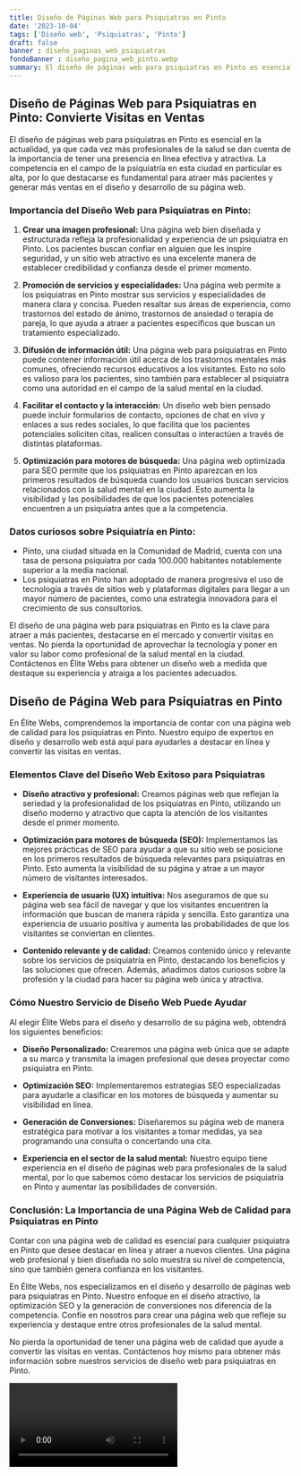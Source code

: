 ```yaml
---
title: Diseño de Páginas Web para Psiquiatras en Pinto
date: '2023-10-04'
tags: ['Diseño web', 'Psiquiatras', 'Pinto']
draft: false
banner : diseño_paginas_web_psiquiatras
fondoBanner : diseño_pagina_web_pinto.webp
summary: El diseño de páginas web para psiquiatras en Pinto es esencial en la actualidad, ya que cada vez más profesionales de la salud se dan cuenta de la importancia de tener una presencia en línea efectiva y atractiva. La competencia en el campo de la psiquiatría en esta ciudad en particular es alta, por lo que destacarse es fundamental para atraer más pacientes y generar más ventas en el diseño y desarrollo de su página web.
---
```


## Diseño de Páginas Web para Psiquiatras en Pinto: Convierte Visitas en Ventas 

El diseño de páginas web para psiquiatras en Pinto es esencial en la actualidad, ya que cada vez más profesionales de la salud se dan cuenta de la importancia de tener una presencia en línea efectiva y atractiva. La competencia en el campo de la psiquiatría en esta ciudad en particular es alta, por lo que destacarse es fundamental para atraer más pacientes y generar más ventas en el diseño y desarrollo de su página web.

### Importancia del Diseño Web para Psiquiatras en Pinto:

1. **Crear una imagen profesional:** Una página web bien diseñada y estructurada refleja la profesionalidad y experiencia de un psiquiatra en Pinto. Los pacientes buscan confiar en alguien que les inspire seguridad, y un sitio web atractivo es una excelente manera de establecer credibilidad y confianza desde el primer momento.

2. **Promoción de servicios y especialidades:** Una página web permite a los psiquiatras en Pinto mostrar sus servicios y especialidades de manera clara y concisa. Pueden resaltar sus áreas de experiencia, como trastornos del estado de ánimo, trastornos de ansiedad o terapia de pareja, lo que ayuda a atraer a pacientes específicos que buscan un tratamiento especializado.

3. **Difusión de información útil:** Una página web para psiquiatras en Pinto puede contener información útil acerca de los trastornos mentales más comunes, ofreciendo recursos educativos a los visitantes. Esto no solo es valioso para los pacientes, sino también para establecer al psiquiatra como una autoridad en el campo de la salud mental en la ciudad.

4. **Facilitar el contacto y la interacción:** Un diseño web bien pensado puede incluir formularios de contacto, opciones de chat en vivo y enlaces a sus redes sociales, lo que facilita que los pacientes potenciales soliciten citas, realicen consultas o interactúen a través de distintas plataformas.

5. **Optimización para motores de búsqueda:** Una página web optimizada para SEO permite que los psiquiatras en Pinto aparezcan en los primeros resultados de búsqueda cuando los usuarios buscan servicios relacionados con la salud mental en la ciudad. Esto aumenta la visibilidad y las posibilidades de que los pacientes potenciales encuentren a un psiquiatra antes que a la competencia.

### Datos curiosos sobre Psiquiatría en Pinto:

- Pinto, una ciudad situada en la Comunidad de Madrid, cuenta con una tasa de persona psiquiatra por cada 100.000 habitantes notablemente superior a la media nacional.
- Los psiquiatras en Pinto han adoptado de manera progresiva el uso de tecnología a través de sitios web y plataformas digitales para llegar a un mayor número de pacientes, como una estrategia innovadora para el crecimiento de sus consultorios. 

El diseño de una página web para psiquiatras en Pinto es la clave para atraer a más pacientes, destacarse en el mercado y convertir visitas en ventas. No pierda la oportunidad de aprovechar la tecnología y poner en valor su labor como profesional de la salud mental en la ciudad. Contáctenos en Élite Webs para obtener un diseño web a medida que destaque su experiencia y atraiga a los pacientes adecuados.

<GifSeo />

<Cta />

## Diseño de Página Web para Psiquiatras en Pinto

En Élite Webs, comprendemos la importancia de contar con una página web de calidad para los psiquiatras en Pinto. Nuestro equipo de expertos en diseño y desarrollo web está aquí para ayudarles a destacar en línea y convertir las visitas en ventas. 

### Elementos Clave del Diseño Web Exitoso para Psiquiatras

- **Diseño atractivo y profesional:** Creamos páginas web que reflejan la seriedad y la profesionalidad de los psiquiatras en Pinto, utilizando un diseño moderno y atractivo que capta la atención de los visitantes desde el primer momento.

- **Optimización para motores de búsqueda (SEO):** Implementamos las mejores prácticas de SEO para ayudar a que su sitio web se posicione en los primeros resultados de búsqueda relevantes para psiquiatras en Pinto. Esto aumenta la visibilidad de su página y atrae a un mayor número de visitantes interesados.

- **Experiencia de usuario (UX) intuitiva:** Nos aseguramos de que su página web sea fácil de navegar y que los visitantes encuentren la información que buscan de manera rápida y sencilla. Esto garantiza una experiencia de usuario positiva y aumenta las probabilidades de que los visitantes se conviertan en clientes.

- **Contenido relevante y de calidad:** Creamos contenido único y relevante sobre los servicios de psiquiatría en Pinto, destacando los beneficios y las soluciones que ofrecen. Además, añadimos datos curiosos sobre la profesión y la ciudad para hacer su página web única y atractiva.

### Cómo Nuestro Servicio de Diseño Web Puede Ayudar

Al elegir Élite Webs para el diseño y desarrollo de su página web, obtendrá los siguientes beneficios:

- **Diseño Personalizado:** Crearemos una página web única que se adapte a su marca y transmita la imagen profesional que desea proyectar como psiquiatra en Pinto.

- **Optimización SEO:** Implementaremos estrategias SEO especializadas para ayudarle a clasificar en los motores de búsqueda y aumentar su visibilidad en línea.

- **Generación de Conversiones:** Diseñaremos su página web de manera estratégica para motivar a los visitantes a tomar medidas, ya sea programando una consulta o concertando una cita.

- **Experiencia en el sector de la salud mental:** Nuestro equipo tiene experiencia en el diseño de páginas web para profesionales de la salud mental, por lo que sabemos cómo destacar los servicios de psiquiatría en Pinto y aumentar las posibilidades de conversión.

### Conclusión: La Importancia de una Página Web de Calidad para Psiquiatras en Pinto

Contar con una página web de calidad es esencial para cualquier psiquiatra en Pinto que desee destacar en línea y atraer a nuevos clientes. Una página web profesional y bien diseñada no solo muestra su nivel de competencia, sino que también genera confianza en los visitantes.

En Élite Webs, nos especializamos en el diseño y desarrollo de páginas web para psiquiatras en Pinto. Nuestro enfoque en el diseño atractivo, la optimización SEO y la generación de conversiones nos diferencia de la competencia. Confíe en nosotros para crear una página web que refleje su experiencia y destaque entre otros profesionales de la salud mental.

No pierda la oportunidad de tener una página web de calidad que ayude a convertir las visitas en ventas. Contáctenos hoy mismo para obtener más información sobre nuestros servicios de diseño web para psiquiatras en Pinto.

<Video />

<CtaBot job='Psiquiatras' city='Pinto'/>

<Gmaps query='Pinto+españa+maps' />